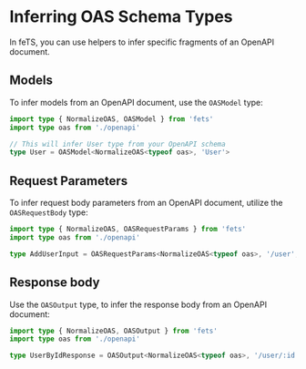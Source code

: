 # Inferring OAS Schema Types

In feTS, you can use helpers to infer specific fragments of an OpenAPI document.

## Models

To infer models from an OpenAPI document, use the `OASModel` type:

```ts filename="user-type.ts"
import type { NormalizeOAS, OASModel } from 'fets'
import type oas from './openapi'

// This will infer User type from your OpenAPI schema
type User = OASModel<NormalizeOAS<typeof oas>, 'User'>
```

## Request Parameters

To infer request body parameters from an OpenAPI document, utilize the `OASRequestBody` type:

```ts filename="user-request-parameters.ts"
import type { NormalizeOAS, OASRequestParams } from 'fets'
import type oas from './openapi'

type AddUserInput = OASRequestParams<NormalizeOAS<typeof oas>, '/user', 'POST'>
```

## Response body

Use the `OASOutput` type, to infer the response body from an OpenAPI document:

```ts filename="user-response-body.ts"
import type { NormalizeOAS, OASOutput } from 'fets'
import type oas from './openapi'

type UserByIdResponse = OASOutput<NormalizeOAS<typeof oas>, '/user/:id', 'POST', 200>
```
